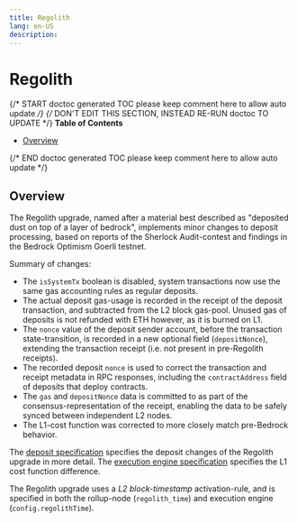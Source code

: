 ```yaml
---
title: Regolith
lang: en-US
description:
---
```


# Regolith

{/* START doctoc generated TOC please keep comment here to allow auto update */}
{/* DON'T EDIT THIS SECTION, INSTEAD RE-RUN doctoc TO UPDATE */}
**Table of Contents**

- [Overview](#overview)

{/* END doctoc generated TOC please keep comment here to allow auto update */}

[deposits]: ../deposits.md
[exec-engine]: ../exec-engine.md

## Overview

The Regolith upgrade, named after a material best described as "deposited dust on top of a layer of bedrock",
implements minor changes to deposit processing, based on reports of the Sherlock Audit-contest and findings in
the Bedrock Optimism Goerli testnet.

Summary of changes:

- The `isSystemTx` boolean is disabled, system transactions now use the same gas accounting rules as regular deposits.
- The actual deposit gas-usage is recorded in the receipt of the deposit transaction,
  and subtracted from the L2 block gas-pool.
  Unused gas of deposits is not refunded with ETH however, as it is burned on L1.
- The `nonce` value of the deposit sender account, before the transaction state-transition, is recorded in a new
  optional field (`depositNonce`), extending the transaction receipt (i.e. not present in pre-Regolith receipts).
- The recorded deposit `nonce` is used to correct the transaction and receipt metadata in RPC responses,
  including the `contractAddress` field of deposits that deploy contracts.
- The `gas` and `depositNonce` data is committed to as part of the consensus-representation of the receipt,
  enabling the data to be safely synced between independent L2 nodes.
- The L1-cost function was corrected to more closely match pre-Bedrock behavior.

The [deposit specification][deposits] specifies the deposit changes of the Regolith upgrade in more detail.
The [execution engine specification][exec-engine] specifies the L1 cost function difference.

The Regolith upgrade uses a _L2 block-timestamp_ activation-rule, and is specified in both the
rollup-node (`regolith_time`) and execution engine (`config.regolithTime`).
